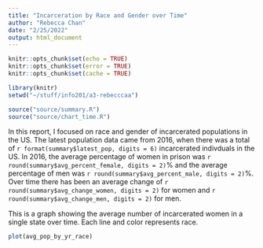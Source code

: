 ```yaml
---
title: "Incarceration by Race and Gender over Time"
author: "Rebecca Chan"
date: "2/25/2022"
output: html_document
---
```


```r
knitr::opts_chunk$set(echo = TRUE)
knitr::opts_chunk$set(error = TRUE)
knitr::opts_chunk$set(cache = TRUE)

library(knitr)
setwd("~/stuff/info201/a3-rebecccaa")

source("source/summary.R")
source("source/chart_time.R")
```

In this report, I focused on race and gender of incarcerated populations in the US. The latest population data came from 2016, when there was a total of `r format(summary$latest_pop, digits = 6)` incarcerated indivduals in the US. In 2016, the average percentage of women in prison was `r round(summary$avg_percent_female, digits = 2)`% and the average percentage of men was `r round(summary$avg_percent_male, digits = 2)`%. Over time there has been an average change of `r round(summary$avg_change_women, digits = 2)` for women and `r round(summary$avg_change_men, digits = 2)` for men.  

This is a graph showing the average number of incarcerated women in a single state over time. Each line and color represents race.

```r
plot(avg_pop_by_yr_race)
```
